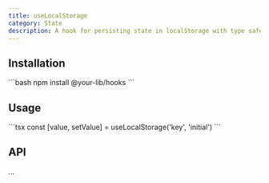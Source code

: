 ```yaml
---
title: useLocalStorage
category: State
description: A hook for persisting state in localStorage with type safety
---
```



## Installation

\`\`\`bash
npm install @your-lib/hooks
\`\`\`

## Usage

\`\`\`tsx
const [value, setValue] = useLocalStorage('key', 'initial')
\`\`\`

## API

...

<Examples />
